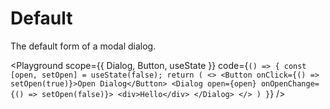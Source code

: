 
# Default

The default form of a modal dialog.

<Playground
  scope={{ Dialog, Button, useState }}
  code={`() => {
  const [open, setOpen] = useState(false);
  return (
    <>
        <Button onClick={() => setOpen(true)}>Open Dialog</Button>
        <Dialog open={open} onOpenChange={() => setOpen(false)}>
            <div>Hello</div>
        </Dialog>
    </>
  )
}`}
/>
